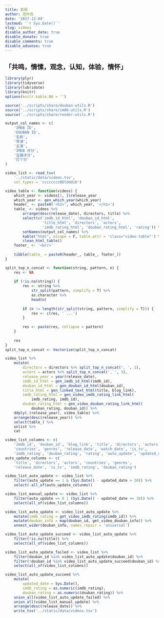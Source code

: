 ```yaml
---
title: 影视
author: 范叶亮
date: '2017-12-04'
lastmod: '`r Sys.Date()`'
slug: videos
disable_author_date: true
disable_donate: true
disable_comments: true
disable_adsense: true
---
```


## 「共鸣，情愫，观念，认知，体验，情怀」

```r
library(plyr)
library(tidyverse)
library(lubridate)
library(knitr)
options(knitr.kable.NA = '')

source('../scripts/share/douban-utils.R')
source('../scripts/share/imdb-utils.R')
source('../scripts/share/render-utils.R')
```

```r
output_col_names <- c(
    'IMDB ID',
    'DOUBAN ID',
    '名称',
    '导演',
    '主演',
    'IMDB 评分',
    '豆瓣评分',
    '打个分'
)

video_list <- read_tsv(
    '../static/data/videos.tsv',
    col_types = 'ccccccccDDldddiD')

video_table <- function(videos) {
    which_year <- videos[1, ]$release_year
    which_year <- gen_which_year(which_year)
    header_ <- paste0('<h2>', which_year, '</h2>')
    table_ <- videos %>%
        arrange(desc(release_date), directors, title) %>%
        select(c('imdb_id_html', 'douban_id_html',
                 'title_html', 'directors', 'actors',
                 'imdb_rating_html', 'douban_rating_html', 'rating')) %>%
        setNames(output_col_names) %>%
        kable("html", escape = F, table.attr = 'class="video-table"') %>%
        clean_html_table()
    footer_ <- '<br/>'
    
    tibble(table_ = paste0(header_, table_, footer_))
}

split_top_n_concat <- function(string, pattern, n) {
    res <- NA
    
    if (!is.na(string)) {
        res <- string %>%
            str_split(pattern, simplify = T) %>%
            as.character %>%
            head(n)
        
        if (n != length(str_split(string, pattern, simplify = T))) {
            res <- c(res, ' ...')
        }
        
        res <- paste(res, collapse = pattern)
    }
    
    res
}
split_top_n_concat <- Vectorize(split_top_n_concat)

video_list %>%
    mutate(
        directors = directors %>% split_top_n_concat(', ', 1),
        actors = actors %>% split_top_n_concat(', ', 3),
        release_year = year(release_date),
        imdb_id_html = gen_imdb_id_html(imdb_id),
        douban_id_html = gen_douban_id_html(douban_id),
        title_html = gen_linked_text_html(title, blog_link),
        imdb_rating_html = gen_video_imdb_rating_link_html(
            imdb_rating, imdb_id),
        douban_rating_html = gen_video_douban_rating_link_html(
            douban_rating, douban_id)) %>%
    ddply(.(release_year), video_table) %>%
    arrange(desc(release_year)) %>%
    select(table_) %>%
    unlist %>%
    cat
```

```r
video_list_columns <- c(
    'imdb_id', 'douban_id', 'blog_link', 'title', 'directors', 'actors',
    'countries', 'genres', 'release_date', 'watch_date', 'is_tv',
    'imdb_rating', 'douban_rating', 'rating', 'auto_update', 'updated_date')
auto_update_colunms <- c(
    'title', 'directors', 'actors', 'countries', 'genres',
    'release_date', 'is_tv', 'imdb_rating', 'douban_rating')

video_list_auto_update <- video_list %>%
    filter(auto_update == 1 & (Sys.Date() - updated_date > 30)) %>%
    select(-all_of(auto_update_colunms))

video_list_manual_update <- video_list %>%
    filter(auto_update == 0 | (Sys.Date() - updated_date <= 30)) %>%
    select(all_of(video_list_columns))

video_list_auto_update <- video_list_auto_update %>%
    mutate(imdb_rating = get_video_imdb_rating(imdb_id)) %>%
    mutate(douban_info = map(douban_id, get_video_douban_info)) %>%
    unnest_wider(douban_info, names_repair = 'universal')

video_list_auto_update_succeed <- video_list_auto_update %>%
    filter(!is.na(title)) %>%
    select(all_of(video_list_columns))

video_list_auto_update_failed <- video_list %>%
    filter(douban_id %in% video_list_auto_update$douban_id) %>%
    filter(!douban_id %in% video_list_auto_update_succeed$douban_id) %>%
    select(all_of(video_list_columns))

video_list_auto_update_succeed %>%
    mutate(
        updated_date = Sys.Date(),
        imdb_rating = as.numeric(imdb_rating),
        douban_rating = as.numeric(douban_rating)) %>%
    union_all(video_list_auto_update_failed) %>%
    union_all(video_list_manual_update) %>%
    arrange(desc(release_date)) %>%
    write_tsv('../static/data/videos.tsv')
```
